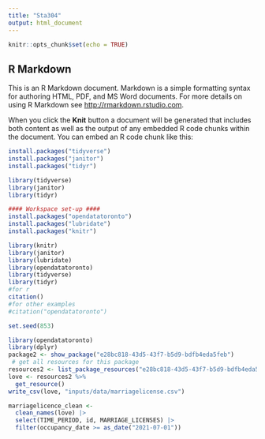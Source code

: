 ```yaml
---
title: "Sta304"
output: html_document
---
```


```r
knitr::opts_chunk$set(echo = TRUE)
```

## R Markdown

This is an R Markdown document. Markdown is a simple formatting syntax for authoring HTML, PDF, and MS Word documents. For more details on using R Markdown see <http://rmarkdown.rstudio.com>.

When you click the **Knit** button a document will be generated that includes both content as well as the output of any embedded R code chunks within the document. You can embed an R code chunk like this:

```r
install.packages("tidyverse")
install.packages("janitor")
install.packages("tidyr")
```
 
```r
library(tidyverse)
library(janitor)
library(tidyr)
```
 
 
```r
#### Workspace set-up ####
install.packages("opendatatoronto")
install.packages("lubridate")
install.packages("knitr")

library(knitr)
library(janitor)
library(lubridate)
library(opendatatoronto)
library(tidyverse)
library(tidyr)
#for r 
citation()
#for other examples 
#citation("opendatatoronto")
```
 
```r
set.seed(853)
```
 
```r
library(opendatatoronto)
library(dplyr)
package2 <- show_package("e28bc818-43d5-43f7-b5d9-bdfb4eda5feb")
 # get all resources for this package
resources2 <- list_package_resources("e28bc818-43d5-43f7-b5d9-bdfb4eda5feb")
love <- resources2 %>% 
  get_resource()
write_csv(love, "inputs/data/marriagelicense.csv")
```
 
 
```r
marriagelicence_clean <- 
  clean_names(love) |>
  select(TIME_PERIOD, id, MARRIAGE_LICENSES) |> 
  filter(occupancy_date >= as_date("2021-07-01"))
```

